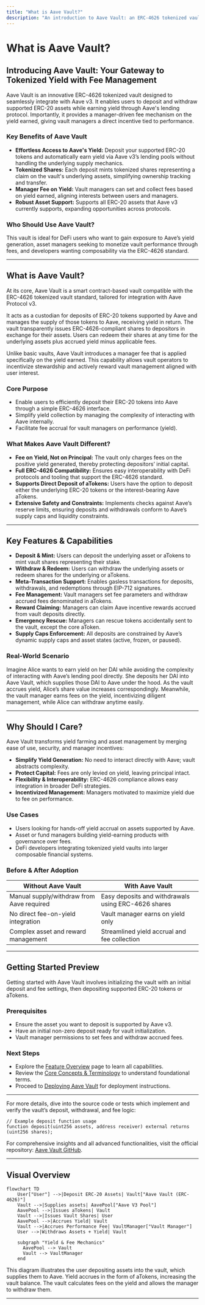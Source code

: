 ```yaml
---
title: "What is Aave Vault?"
description: "An introduction to Aave Vault: an ERC-4626 tokenized vault that enables users to deposit and withdraw ERC-20 assets supported by Aave v3, with the added capability for a manager to earn fees on yield. This section covers the product’s purpose, benefits, and what differentiates it from typical vaults."
---
```


# What is Aave Vault?

## Introducing Aave Vault: Your Gateway to Tokenized Yield with Fee Management

Aave Vault is an innovative ERC-4626 tokenized vault designed to seamlessly integrate with Aave v3. It enables users to deposit and withdraw supported ERC-20 assets while earning yield through Aave's lending protocol. Importantly, it provides a manager-driven fee mechanism on the yield earned, giving vault managers a direct incentive tied to performance.

### Key Benefits of Aave Vault

- **Effortless Access to Aave's Yield:** Deposit your supported ERC-20 tokens and automatically earn yield via Aave v3’s lending pools without handling the underlying supply mechanics.
- **Tokenized Shares:** Each deposit mints tokenized shares representing a claim on the vault's underlying assets, simplifying ownership tracking and transfer.
- **Manager Fee on Yield:** Vault managers can set and collect fees based on yield earned, aligning interests between users and managers.
- **Robust Asset Support:** Supports all ERC-20 assets that Aave v3 currently supports, expanding opportunities across protocols.

### Who Should Use Aave Vault?

This vault is ideal for DeFi users who want to gain exposure to Aave’s yield generation, asset managers seeking to monetize vault performance through fees, and developers wanting composability via the ERC-4626 standard.

---

## What is Aave Vault?

At its core, Aave Vault is a smart contract-based vault compatible with the ERC-4626 tokenized vault standard, tailored for integration with Aave Protocol v3.

It acts as a custodian for deposits of ERC-20 tokens supported by Aave and manages the supply of those tokens to Aave, receiving yield in return. The vault transparently issues ERC-4626-compliant shares to depositors in exchange for their assets. Users can redeem their shares at any time for the underlying assets plus accrued yield minus applicable fees.

Unlike basic vaults, Aave Vault introduces a manager fee that is applied specifically on the yield earned. This capability allows vault operators to incentivize stewardship and actively reward vault management aligned with user interest.

### Core Purpose

- Enable users to efficiently deposit their ERC-20 tokens into Aave through a simple ERC-4626 interface.
- Simplify yield collection by managing the complexity of interacting with Aave internally.
- Facilitate fee accrual for vault managers on performance (yield).

### What Makes Aave Vault Different?

- **Fee on Yield, Not on Principal:** The vault only charges fees on the positive yield generated, thereby protecting depositors’ initial capital.
- **Full ERC-4626 Compatibility:** Ensures easy interoperability with DeFi protocols and tooling that support the ERC-4626 standard.
- **Supports Direct Deposit of aTokens:** Users have the option to deposit either the underlying ERC-20 tokens or the interest-bearing Aave aTokens.
- **Extensive Safety and Constraints:** Implements checks against Aave’s reserve limits, ensuring deposits and withdrawals conform to Aave’s supply caps and liquidity constraints.

---

## Key Features & Capabilities

- **Deposit & Mint:** Users can deposit the underlying asset or aTokens to mint vault shares representing their stake.
- **Withdraw & Redeem:** Users can withdraw the underlying assets or redeem shares for the underlying or aTokens.
- **Meta-Transaction Support:** Enables gasless transactions for deposits, withdrawals, and redemptions through EIP-712 signatures.
- **Fee Management:** Vault managers set fee parameters and withdraw accrued fees denominated in aTokens.
- **Reward Claiming:** Managers can claim Aave incentive rewards accrued from vault deposits directly.
- **Emergency Rescue:** Managers can rescue tokens accidentally sent to the vault, except the core aToken.
- **Supply Caps Enforcement:** All deposits are constrained by Aave’s dynamic supply caps and asset states (active, frozen, or paused).

### Real-World Scenario

Imagine Alice wants to earn yield on her DAI while avoiding the complexity of interacting with Aave’s lending pool directly. She deposits her DAI into Aave Vault, which supplies those DAI to Aave under the hood. As the vault accrues yield, Alice’s share value increases correspondingly. Meanwhile, the vault manager earns fees on the yield, incentivizing diligent management, while Alice can withdraw anytime easily.

---

## Why Should I Care?

Aave Vault transforms yield farming and asset management by merging ease of use, security, and manager incentives:

- **Simplify Yield Generation:** No need to interact directly with Aave; vault abstracts complexity.
- **Protect Capital:** Fees are only levied on yield, leaving principal intact.
- **Flexibility & Interoperability:** ERC-4626 compliance allows easy integration in broader DeFi strategies.
- **Incentivized Management:** Managers motivated to maximize yield due to fee on performance.

### Use Cases

- Users looking for hands-off yield accrual on assets supported by Aave.
- Asset or fund managers building yield-earning products with governance over fees.
- DeFi developers integrating tokenized yield vaults into larger composable financial systems.

### Before & After Adoption

| Without Aave Vault | With Aave Vault |
|--------------------|----------------|
| Manual supply/withdraw from Aave required | Easy deposits and withdrawals using ERC-4626 shares |
| No direct fee-on-yield integration | Vault manager earns on yield only |
| Complex asset and reward management | Streamlined yield accrual and fee collection |

---

## Getting Started Preview

Getting started with Aave Vault involves initializing the vault with an initial deposit and fee settings, then depositing supported ERC-20 tokens or aTokens.

### Prerequisites

- Ensure the asset you want to deposit is supported by Aave v3.
- Have an initial non-zero deposit ready for vault initialization.
- Vault manager permissions to set fees and withdraw accrued fees.

### Next Steps

- Explore the [Feature Overview](../architecture-feature-overview/feature-overview) page to learn all capabilities.
- Review the [Core Concepts & Terminology](../product-intro/core-concepts-terminology) to understand foundational terms.
- Proceed to [Deploying Aave Vault](../../deployment/deploying-the-vault/running-the-deployment-script) for deployment instructions.

---

For more details, dive into the source code or tests which implement and verify the vault’s deposit, withdrawal, and fee logic:

```solidity
// Example deposit function usage
function deposit(uint256 assets, address receiver) external returns (uint256 shares);
```

For comprehensive insights and all advanced functionalities, visit the official repository: [Aave Vault GitHub](https://github.com/aave/Aave-Vault).

---

## Visual Overview

```mermaid
flowchart TD
    User["User"] -->|Deposit ERC-20 Assets| Vault["Aave Vault (ERC-4626)"]
    Vault -->|Supplies assets| AavePool["Aave V3 Pool"]
    AavePool -->|Issues aTokens| Vault
    Vault -->|Issues Vault Shares| User
    AavePool -->|Accrues Yield| Vault
    Vault -->|Accrues Performance Fee| VaultManager["Vault Manager"]
    User -->|Withdraws Assets + Yield| Vault

    subgraph "Yield & Fee Mechanics"
      AavePool --> Vault
      Vault --> VaultManager
    end
```

This diagram illustrates the user depositing assets into the vault, which supplies them to Aave. Yield accrues in the form of aTokens, increasing the vault balance. The vault calculates fees on the yield and allows the manager to withdraw them.

---